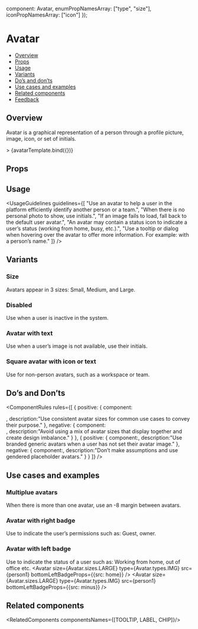 
  component: Avatar,
  enumPropNamesArray: ["type", "size"],
  iconPropNamesArray: ["icon"]
});

<Meta 
  title="Media/Avatar"
  component={Avatar}
  argTypes={argTypes}
/>

<!--- Component template -->


<!--- Component documentation -->

# Avatar
- [Overview](#overview)
- [Props](#props)
- [Usage](#usage)
- [Variants](#variants)
- [Do’s and don’ts](#dos-and-donts)
- [Use cases and examples](#use-cases-and-examples)
- [Related components](#related-components)
- [Feedback](#feedback)

## Overview
Avatar is a graphical representation of a person through a profile picture, image, icon, or set of initials.

<Canvas>
  <Story name="Overview"
         args={{size: Avatar.sizes.LARGE, src: person1, type: Avatar.types.IMG, backgroundColor: Avatar.backgroundColors.DONE_GREEN}}>>
      {avatarTemplate.bind({})}
  </Story>
</Canvas> 

## Props
<ArgsTable of={Avatar} />

## Usage
<UsageGuidelines
  guidelines={[
    "Use an avatar to help a user in the platform efficiently identify another person or a team.",
    "When there is no personal photo to show, use initials.",
    "If an image fails to load, fall back to the default user avatar.",
    "An avatar may contain a status icon to indicate a user’s status (working from home, busy, etc.).",
    "Use a tooltip or dialog when hovering over the avatar to offer more information. For example: with a person’s name."
  ]}
/>

## Variants
### Size
Avatars appear in 3 sizes: Small, Medium, and Large.
<Canvas>
  <Story name="Size">
    <Avatar size={Avatar.sizes.SMALL} src={person1} type={Avatar.types.IMG} />
    <Avatar size={Avatar.sizes.MEDIUM} src={person1} type={Avatar.types.IMG} />
    <Avatar size={Avatar.sizes.LARGE} src={person1} type={Avatar.types.IMG} />
  </Story>
</Canvas>

### Disabled
Use when a user is inactive in the system.
<Canvas>
  <Story name="Disable">
    <Avatar size={Avatar.sizes.SMALL} src={person1} type={Avatar.types.IMG} disabled />
    <Avatar size={Avatar.sizes.MEDIUM} src={person1} type={Avatar.types.IMG} disabled />
    <Avatar size={Avatar.sizes.LARGE} src={person1} type={Avatar.types.IMG} disabled />
  </Story>
</Canvas>

### Avatar with text
Use when a user’s image is not available, use their initials.
<Canvas>
  <Story name="Avatar with text">
    <Avatar size={Avatar.sizes.SMALL} type={Avatar.types.TEXT} text="RM" backgroundColor={Avatar.colors.LIPSTICK} />
    <Avatar size={Avatar.sizes.MEDIUM} type={Avatar.types.TEXT} text="RM" backgroundColor={Avatar.colors.LIPSTICK} />
    <Avatar size={Avatar.sizes.LARGE} type={Avatar.types.TEXT} text="RM" backgroundColor={Avatar.colors.DONE_GREEN} />
  </Story>
</Canvas>

### Square avatar with icon or text
Use for non-person avatars, such as a workspace or team.
<Canvas>
  <Story name="Square avatar">
    <Avatar
      size={Avatar.sizes.SMALL}
      type={Avatar.types.TEXT}
      text="R"
      backgroundColor={Avatar.colors.BRIGHT_BLUE}
      isSquare
    />
    <Avatar
      size={Avatar.sizes.MEDIUM}
      type={Avatar.types.ICON}
      icon={WhatsNew}
      backgroundColor={Avatar.colors.AQUAMARINE}
      isSquare
    />
    <Avatar
      size={Avatar.sizes.LARGE}
      type={Avatar.types.TEXT}
      text="RM"
      backgroundColor={Avatar.colors.WORKING_ORANGE}
      isSquare
    />
  </Story>
</Canvas>

## Do’s and Don’ts
<ComponentRules
  rules={[
    {
      positive: {
        component: 
          <div className="monday-style-story-avatar_multiplue-reverse">
            <Avatar size={Avatar.sizes.LARGE} src={person1} type={Avatar.types.IMG} />
            <Avatar size={Avatar.sizes.LARGE} src={person2} type={Avatar.types.IMG} />
            <Avatar size={Avatar.sizes.LARGE} src={person3} type={Avatar.types.IMG} />
          </div>,
        description:"Use consistent avatar sizes for common use cases to convey their purpose."
      },
      negative: {
        component:
          <div className="monday-style-story-avatar_multiplue-reverse">
            <Avatar size={Avatar.sizes.SMALL} src={person1} type={Avatar.types.IMG} />
            <Avatar size={Avatar.sizes.MEDIUM} src={person2} type={Avatar.types.IMG} />
            <Avatar size={Avatar.sizes.LARGE} src={person3} type={Avatar.types.IMG} />
          </div>,
        description:"Avoid using a mix of avatar sizes that display together and create design imbalance."
      }
    },
    {
      positive: {
        component:<Avatar src={maleIcon} type={Avatar.types.IMG} />,
        description:"Use branded generic avatars when a user has not set their avatar image."
      },
      negative: {
        component:<Avatar src={femaleIcon} type={Avatar.types.IMG} />,
        description:"Don’t make assumptions and use gendered placeholder avatars."
      }
    }
  ]}
/>

## Use cases and examples
### Multiplue avatars
When there is more than one avatar, use an -8 margin between avatars.
<Canvas>
  <Story name="Multiplue avatars" >
    <MultipleStoryElementsWrapper className="monday-style-story-avatar_multiplue">
      <Avatar size={Avatar.sizes.LARGE} type={Avatar.types.IMG} src={person1}  />
      <Avatar size={Avatar.sizes.LARGE} type={Avatar.types.IMG} src={person2} />
      <Avatar size={Avatar.sizes.LARGE} type={Avatar.types.IMG} src={person3} />
  </MultipleStoryElementsWrapper>
  </Story>
</Canvas>

### Avatar with right badge
Use to indicate the user’s permissions such as: Guest, owner.

<Canvas>
  <Story name="Avatar with right badge">
    <Avatar
        size={Avatar.sizes.LARGE} 
        type={Avatar.types.IMG} 
        src={person1} 
        bottomRightBadgeProps={{src: guest}}
    />
    <Avatar
        size={Avatar.sizes.LARGE} 
        type={Avatar.types.IMG} 
        src={person1} 
        bottomRightBadgeProps={{src: owner}}
    />
  </Story>
</Canvas> 

### Avatar with left badge
Use to indicate the status of a user such as: Working from home, out of office etc.
<Canvas>
  <Story name="Avatar with left badge">
    <Avatar 
        size={Avatar.sizes.LARGE} 
        type={Avatar.types.IMG} 
        src={person1} 
        bottomLeftBadgeProps={{src: home}} 
    />
    <Avatar
        size={Avatar.sizes.LARGE} 
        type={Avatar.types.IMG} 
        src={person1} 
        bottomLeftBadgeProps={{src: minus}}
    />
  </Story>
</Canvas> 

## Related components
<RelatedComponents componentsNames={[TOOLTIP, LABEL, CHIP]}/>
